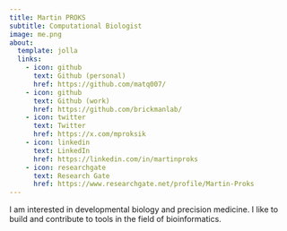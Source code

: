 ```yaml
---
title: Martin PROKS
subtitle: Computational Biologist
image: me.png
about:
  template: jolla
  links:
    - icon: github
      text: Github (personal)
      href: https://github.com/matq007/
    - icon: github
      text: Github (work)
      href: https://github.com/brickmanlab/
    - icon: twitter
      text: Twitter
      href: https://x.com/mproksik
    - icon: linkedin
      text: LinkedIn
      href: https://linkedin.com/in/martinproks
    - icon: researchgate
      text: Research Gate
      href: https://www.researchgate.net/profile/Martin-Proks
---
```


I am interested in developmental biology and precision medicine. I like to build and
contribute to tools in the field of bioinformatics.